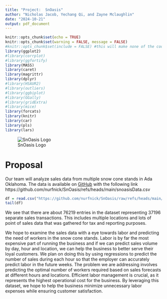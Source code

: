 ```yaml
---
title: "Project:  SnOasis"
author: "Nicholas Jacob, Yechang Qi, and Zayne Mclaughlin"
date: "2024-10-21"
output: pdf_document
---
```


```r
knitr::opts_chunk$set(echo = TRUE)
knitr::opts_chunk$set(warning = FALSE, message = FALSE)
#knitr::opts_chunk$set(include = FALSE) #this will make none of the code appear unless we ask it to.
library(ggplot2)
#library(corrplot)
#library(ggfortify)
library(MASS)
library(caret)
library(magrittr)
library(dplyr)
#library(HSAUR2)
#library(outliers)
#library(ggbiplot)
#library(GGally)
#library(gridExtra)
#library(mice)
library(forcats)
library(knitr)
library(car)
library(pls)
library(lars)
```
![SnOasis Logo](snoImage.png)

# Proposal

Our team will analyze sales data from multiple snow cone stands in Ada Oklahoma.  The data is available on [GitHub](https://github.com/nurfnick/SnOasis/refs/heads/main/snoasisData.csv) with the following link https://github.com/nurfnick/SnOasis/refs/heads/main/snoasisData.csv 
```r
df = read.csv("https://github.com/nurfnick/SnOasis/raw/refs/heads/main/snoasisData.csv")
tail(df)
```


We see that there are about 76219 entries in the dataset representing 37196 separate sales transactions.  This includes multiple locations and lots of point of sales data that was gathered for tax and reporting purposes.  

We hope to examine the sales data with a eye towards labor and predicting the need of workers in the snow cone stands.  Labor is by far the most expensive part of running the business and if we can predict sales volume by day, hour and location, we can help the business to better serve their loyal customers.  We plan on doing this by using regressions to predict the number of sales during each hour so that the employer can accurately predict labor in the future weeks.
The problem we are addressing involves predicting the optimal number of workers required based on sales forecasts at different hours and locations. Efficient labor management is crucial, as it represents the highest operational cost for the business. By leveraging this dataset, we hope to help the business minimize unnecessary labor expenses while ensuring customer satisfaction.
